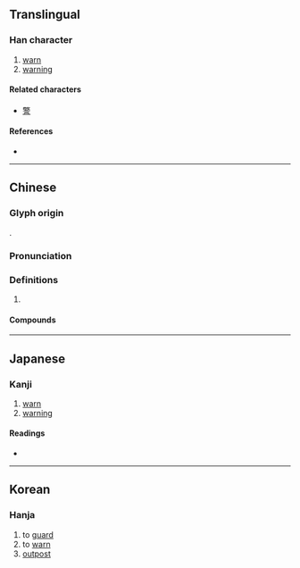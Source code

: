 {{also|警}}
{{character info/new}}
==Translingual==

===Han character===
{{Han char|rn=9|rad=人|as=13|sn=15|four=28240|canj=OTRK|ids=⿰亻敬}}

# [[warn]]
# [[warning]]

====Related characters====
* [[警]]

====References====
* {{Han ref|kx=0119.090|dkj=01187|dj=0252.080|hdz=10217.130|uh=5106|ud=20742|bh=E4EA|bd=58602}}

----

==Chinese==
{{zh-forms}}

===Glyph origin===
{{Han etym}}
{{Han compound|人|敬|alt1=亻}}.

===Pronunciation===
{{zh-pron
|m=jǐng
|c=ging2
|mc=y
|oc=y
|cat=
}}

===Definitions===
{{zh-hanzi}}

# {{rfdef|zh}}

====Compounds====
{{zh-der|以儆效尤|儆惕|儆戒|懲一儆眾|殺一儆百|殺雞儆猴}}

----

==Japanese==

===Kanji===
{{ja-kanji|grade=|rs=人13}}

# [[warn]]
# [[warning]]

====Readings====
* {{ja-readings|on=[[けい]] (kei), [[しょう]] (shō)|kun=[[いましめる]] (imashimeru)}}

----

==Korean==

===Hanja===
{{ko-hanja|hangeul=경|rv=gyeong|mr=kyŏng}}

# to [[guard]]
# to [[warn]]
# [[outpost]]